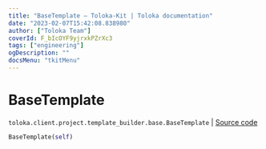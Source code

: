 ```yaml
---
title: "BaseTemplate — Toloka-Kit | Toloka documentation"
date: "2023-02-07T15:42:08.838980"
author: ["Toloka Team"]
coverId: F_bIcOYF9yjrxkPZrXc3
tags: ["engineering"]
ogDescription: ""
docsMenu: "tkitMenu"
---
```


# BaseTemplate
`toloka.client.project.template_builder.base.BaseTemplate` | [Source code](https://github.com/Toloka/toloka-kit/blob/v1.1.3/src/client/project/template_builder/base.py#L117)

```python
BaseTemplate(self)
```